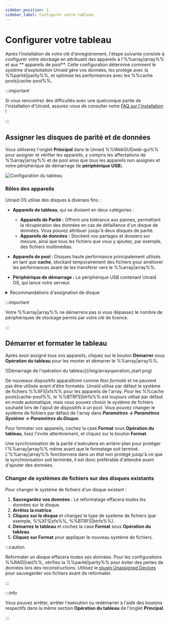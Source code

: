 ```yaml
---
sidebar_position: 3
sidebar_label: Configurer votre tableau
---
```


# Configurer votre tableau

Après l'installation de votre clé d'enregistrement, l'étape suivante consiste à configurer votre stockage en attribuant des appareils à l'%%array|array%% et aux \*\* appareils de pool\*\*. Cette configuration détermine comment le système d'exploitation Unraid gère vos données, les protège avec la %%parité|parity%%, et optimise les performances avec les %%cache pools|cache-pool%%.

:::important

Si vous rencontrez des difficultés avec une quelconque partie de l'installation d'Unraid, assurez-vous de consulter notre [FAQ sur l'installation](../../troubleshooting/faq.mdx#installation) !

:::

## Assigner les disques de parité et de données

Vous utiliserez l'onglet **Principal** dans le Unraid %%WebGUI|web-gui%% pour assigner et vérifier les appareils, y compris les affectations de %%array|array%% et de pool ainsi que tous les appareils non assignés et votre périphérique de démarrage (le **périphérique USB**).

![Configuration du tableau](/img/configuringarray1.png)

### Rôles des appareils

Unraid OS utilise des disques à diverses fins :

- **Appareils de tableau**, qui se divisent en deux catégories :
  - **Appareils de Parité :** Offrent une tolérance aux pannes, permettant la récupération des données en cas de défaillance d'un disque de données. Vous pouvez attribuer jusqu'à deux disques de parité.
  - **Appareils de données :** Stockent vos partages et dossiers sur mesure, ainsi que tous les fichiers que vous y ajoutez, par exemple, des fichiers multimédias.

- **Appareils de pool :** Disques haute performance principalement utilisés en tant que **cache**, stockant temporairement des fichiers pour améliorer les performances avant de les transférer vers le %%array|array%%.

- **Périphérique de démarrage :** Le périphérique USB contenant Unraid OS, qui lance votre serveur.

<details>
  <summary>Recommandations d'assignation de disque</summary>

  Ces recommandations d'attribution de disque sont conçues pour optimiser votre Unraid %%array|array%%, améliorant ainsi les performances, la protection des données et l'expansibilité future. En les suivant, vous pouvez maximiser efficacement vos appareils de stockage et éviter les problèmes courants de configuration.

  1. **Select the largest %%parity device|parity-drives%%:**
     Always choose the largest available storage device as your %%parity device|parity-drives%%(s). When expanding your %%array|array%%, data disks must be equal to or smaller than your %%parity device|parity-drives%%(s). You should purchase the largest **HDD** for your initial %%parity device|parity-drives%% to avoid future limitations. For dual %%parity disks|parity-drives%%, each parity disk must be greater than or equal to the largest data disk.

  2. **Utilisez des HDD pour le %%array|array%% et des disques SSD/NVMe pour les pools:**
     Pour une performance optimale, utilisez des **HDDs** comme appareils de stockage principaux dans le %%array|array%% pour le stockage général et la protection de %%parity|parity%%. Attribuez des disques **SSD** ou **NVMe** à un %%cache pool|cache-pool%% ou pool dédié pour améliorer les opérations de lecture et écriture à haute vitesse. Cette configuration améliore la performance globale en profitant des forces de chaque type de disque.

  3. **Protect cached data with a %%multi-device pool|multi-device-pool%%:**
     To safeguard cached data, assign more than one device to the %%cache pool|cache-pool%%. A single device does not offer protection from data loss. %%Cache pools|cache-pool%% can be expanded on demand.

  :::warning
  Le support SSD est expérimental dans le %%array|array%%. Certains SSD peuvent ne pas bien fonctionner en raison des variations dans l'implémentation de %%TRIM/Discard|trim-discard%%, ce qui pourrait entraîner des résultats indésirables. Cela ne s'applique pas aux %%cache pools|cache-pool%%. [En savoir plus sur les options de système de fichiers ici](../../using-unraid-to/manage-storage/file-systems.mdx).
  :::

  :::note
  Les pools à base de SSD sont optimaux pour les applications et les machines virtuelles, profitant de la performance des SSD pour des interactions plus rapides. [En savoir plus sur l'exécution d'applications ici](../../using-unraid-to/run-docker-containers/overview.mdx).
  :::
</details>

:::important

Votre %%array|array%% ne démarrera pas si vous dépassez le nombre de périphériques de stockage permis par votre clé de licence.

:::

## Démarrer et formater le tableau

Après avoir assigné tous vos appareils, cliquez sur le bouton **Démarrer** sous **Opération du tableau** pour les monter et démarrer le %%array|array%%.

<div style={{ margin: 'auto', maxWidth: '500px'}}>
  ![Démarrage de l'opération du tableau](/img/arrayoperation_start.png)
</div>

De nouveaux dispositifs apparaîtront comme *Non formaté* et ne peuvent pas être utilisés avant d'être formatés. Unraid utilise par défaut le système de fichiers %%XFS|xfs%% pour les appareils de l'array. Pour les %%cache pools|cache-pool%%, le %%BTRFS|btrfs%% est toujours utilisé par défaut en mode automatique, mais vous pouvez choisir le système de fichiers souhaité lors de l'ajout de dispositifs à un pool. Vous pouvez changer le système de fichiers par défaut de l'array dans ***Paramètres → Paramètres Système → Paramètres du Disque***.

Pour formater vos appareils, cochez la case **Format** sous **Opération du tableau**, lisez l'invite attentivement, et cliquez sur le bouton **Format**.

Une synchronisation de la parité s'exécutera en arrière-plan pour protéger l'%%array|array%% même avant que le formatage soit terminé. L'%%array|array%% fonctionnera dans un état non protégé jusqu'à ce que la synchronisation soit terminée, il est donc préférable d'attendre avant d'ajouter des données.

### Changer de systèmes de fichiers sur des disques existants

Pour changer le système de fichiers d'un disque existant :

1. **Sauvegardez vos données** : Le reformatage effacera toutes les données sur le disque.
2. **Arrêtez la matrice**.
3. **Cliquez sur le disque** et changez le type de système de fichiers (par exemple, %%XFS|xfs%%, %%BTRFS|btrfs%%).
4. **Démarrez le tableau** et cochez la case **Format** sous **Opération du tableau**.
5. **Cliquez sur Format** pour appliquer le nouveau système de fichiers.

:::caution

Reformater un disque effacera toutes ses données. Pour les configurations %%RAID|raid%%, vérifiez la %%parité|parity%% pour éviter des pertes de données lors des reconstructions. Utilisez le [plugin Unassigned Devices](https://unraid.net/community/apps?q=unassigned+devices#r:~:text=don%27t%20be%20carefull!!!-,Unassigned%20Devices,-dlandon) pour sauvegarder vos fichiers avant de reformater.

:::

:::info

Vous pouvez arrêter, arrêter l'exécution ou redémarrer à l'aide des boutons respectifs dans la même section **Opération du tableau** de l'onglet **Principal**.

:::
